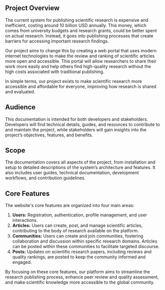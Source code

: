 ## Project Overview

The current system for publishing scientific research is expensive and inefficient, costing around 10 billion USD annually. This money, which comes from university budgets and research grants, could be better spent on actual research. Instead, it goes into publishing processes that create barriers for accessing important research findings.

Our project aims to change this by creating a web portal that uses modern internet technologies to make the review and ranking of scientific articles more open and accessible. This portal will allow researchers to share their work more easily and help others find high-quality research without the high costs associated with traditional publishing.

In simple terms, our project exists to make scientific research more accessible and affordable for everyone, improving how research is shared and evaluated.

## Audience

This documentation is intended for both developers and stakeholders. Developers will find technical details, guides, and resources to contribute to and maintain the project, while stakeholders will gain insights into the project’s objectives, features, and benefits.

## Scope

The documentation covers all aspects of the project, from installation and setup to detailed descriptions of the system’s architecture and features. It also includes user guides, technical documentation, development workflows, and contribution guidelines.

## Core Features

The website's core features are organized into four main areas:

1. **Users:** Registration, authentication, profile management, and user interactions.
2. **Articles:** Users can create, post, and manage scientific articles, contributing to the body of research available on the platform.
3. **Communities:** Users can create and join communities, fostering collaboration and discussion within specific research domains. Articles can be posted within these communities to facilitate targeted discourse.
4. **Posts:** Updates on scientific research papers, including reviews and quality rankings, are posted to keep the community informed and engaged.

By focusing on these core features, our platform aims to streamline the research publishing process, enhance peer review and quality assessment, and make scientific knowledge more accessible to the global community.

